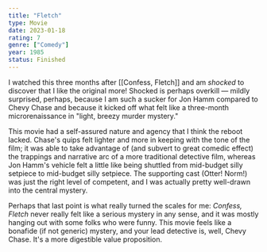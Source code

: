 ```yaml
---
title: "Fletch"
type: Movie
date: 2023-01-18
rating: 7
genre: ["Comedy"]
year: 1985
status: Finished
---
```


I watched this three months after [[Confess, Fletch]] and am _shocked_ to discover that I like the original
more! Shocked is perhaps overkill — mildly surprised, perhaps, because I am such a sucker for Jon Hamm compared
to Chevy Chase and because it kicked off what felt like a three-month microrenaissance in
"light, breezy murder mystery."

This movie had a self-assured nature and agency that I think the reboot lacked. Chase's quips felt lighter
and more in keeping with the tone of the film; it was able to take advantage of (and subvert to great comedic
effect) the trappings and narrative arc of a more traditional detective film, whereas Jon Hamm's vehicle felt
a little like being shuttled from mid-budget silly setpiece to mid-budget silly setpiece. The supporting cast
(Otter! Norm!) was just the right level of competent, and I was actually pretty well-drawn into the central
mystery.

Perhaps that last point is what really turned the scales for me: _Confess, Fletch_ never really felt like a
serious mystery in any sense, and it was mostly hanging out with some folks who were funny. This movie feels
like a bonafide (if not generic) mystery, and your lead detective is, well, Chevy Chase. It's a more digestible
value proposition.
